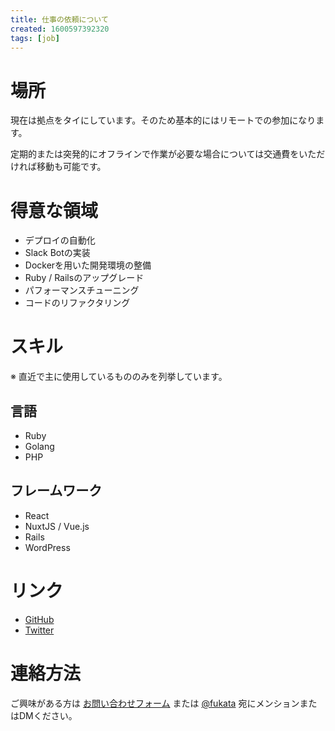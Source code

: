 ```yaml
---
title: 仕事の依頼について
created: 1600597392320
tags: [job]
---
```


# 場所

現在は拠点をタイにしています。そのため基本的にはリモートでの参加になります。

定期的または突発的にオフラインで作業が必要な場合については交通費をいただければ移動も可能です。

# 得意な領域

- デプロイの自動化
- Slack Botの実装
- Dockerを用いた開発環境の整備
- Ruby / Railsのアップグレード
- パフォーマンスチューニング
- コードのリファクタリング

# スキル

※ 直近で主に使用しているもののみを列挙しています。

## 言語

- Ruby
- Golang
- PHP

## フレームワーク

- React
- NuxtJS / Vue.js
- Rails
- WordPress

# リンク

- [GitHub](https://github.com/fukata)
- [Twitter](https://twitter.com/fukata)

# 連絡方法

ご興味がある方は [お問い合わせフォーム](https://docs.google.com/forms/d/16vpVTsHdUbtdghLJl4k5l7UJ2HZxRD1O-ZfxoLT5yyw/) または [@fukata](https://twitter.com/fukata) 宛にメンションまたはDMください。
